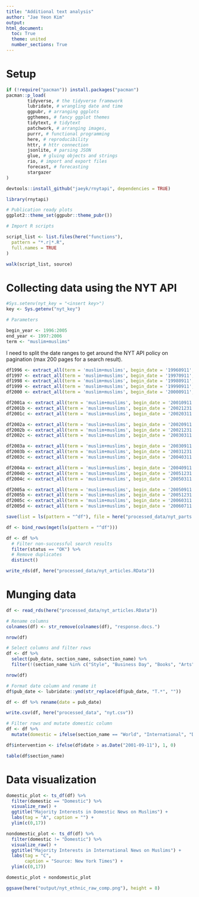 ```yaml
---
title: "Additional text analysis"
author: "Jae Yeon Kim"
output:
html_document:
  toc: True
  theme: united
  number_sections: True
---
```


# Setup

```r
if (!require("pacman")) install.packages("pacman")
pacman::p_load(
        tidyverse, # the tidyverse framework
        lubridate, # wrangling date and time
        ggpubr, # arranging ggplots
        ggthemes, # fancy ggplot themes
        tidytext, # tidytext
        patchwork, # arranging images,
        purrr, # functional programming
        here, # reproducibility
        httr, # httr connection 
        jsonlite, # parsing JSON
        glue, # gluing objects and strings         
        rio, # import and export files  
        forecast, # forecasting 
        stargazer
)

devtools::install_github("jaeyk/rnytapi", dependencies = TRUE)

library(rnytapi)

# Publication ready plots 
ggplot2::theme_set(ggpubr::theme_pubr())
```

```r
# Import R scripts

script_list <- list.files(here("functions"),
  pattern = "*.r|*.R",
  full.names = TRUE
)

walk(script_list, source)
```

# Collecting data using the NYT API

```r
#Sys.setenv(nyt_key = "<insert key>")
key <- Sys.getenv("nyt_key")

# Parameters 

begin_year <- 1996:2005
end_year <- 1997:2006
term <- "muslim+muslims"
```

I need to split the date ranges to get around the NYT API policy on pagination (max 200 pages for a search result).

```r
df1996 <- extract_all(term = 'muslim+muslims', begin_date = '19960911', end_date = '19970911', key = 'lJWFqmFXKLE8yoxN95xLjnyqMFk67a5I')
df1997 <- extract_all(term = 'muslim+muslims', begin_date = '19970911', end_date = '19980911', key = 'lJWFqmFXKLE8yoxN95xLjnyqMFk67a5I')
df1998 <- extract_all(term = 'muslim+muslims', begin_date = '19980911', end_date = '19990911', key = 'lJWFqmFXKLE8yoxN95xLjnyqMFk67a5I')
df1999 <- extract_all(term = 'muslim+muslims', begin_date = '19990911', end_date = '20000911', key = 'lJWFqmFXKLE8yoxN95xLjnyqMFk67a5I')
df2000 <- extract_all(term = 'muslim+muslims', begin_date = '20000911', end_date = '20010911', key = 'lJWFqmFXKLE8yoxN95xLjnyqMFk67a5I')

df2001a <- extract_all(term = 'muslim+muslims', begin_date = '20010911', end_date = '20011231', key = 'lJWFqmFXKLE8yoxN95xLjnyqMFk67a5I')
df2001b <- extract_all(term = 'muslim+muslims', begin_date = '20021231', end_date = '20030311', key = 'lJWFqmFXKLE8yoxN95xLjnyqMFk67a5I')
df2001c <- extract_all(term = 'muslim+muslims', begin_date = '20020311', end_date = '20020911', key = 'lJWFqmFXKLE8yoxN95xLjnyqMFk67a5I')

df2002a <- extract_all(term = 'muslim+muslims', begin_date = '20020911', end_date = '20021231', key = 'lJWFqmFXKLE8yoxN95xLjnyqMFk67a5I')
df2002b <- extract_all(term = 'muslim+muslims', begin_date = '20021231', end_date = '20030311', key = 'lJWFqmFXKLE8yoxN95xLjnyqMFk67a5I')
df2002c <- extract_all(term = 'muslim+muslims', begin_date = '20030311', end_date = '20030911', key = 'lJWFqmFXKLE8yoxN95xLjnyqMFk67a5I')

df2003a <- extract_all(term = 'muslim+muslims', begin_date = '20030911', end_date = '20031231', key = 'lJWFqmFXKLE8yoxN95xLjnyqMFk67a5I')
df2003b <- extract_all(term = 'muslim+muslims', begin_date = '20031231', end_date = '20040311', key = 'lJWFqmFXKLE8yoxN95xLjnyqMFk67a5I')
df2003c <- extract_all(term = 'muslim+muslims', begin_date = '20040311', end_date = '20040911', key = 'lJWFqmFXKLE8yoxN95xLjnyqMFk67a5I')

df2004a <- extract_all(term = 'muslim+muslims', begin_date = '20040911', end_date = '20041231', key = 'lJWFqmFXKLE8yoxN95xLjnyqMFk67a5I')
df2004b <- extract_all(term = 'muslim+muslims', begin_date = '20051231', end_date = '20050311', key = 'lJWFqmFXKLE8yoxN95xLjnyqMFk67a5I')
df2004c <- extract_all(term = 'muslim+muslims', begin_date = '20050311', end_date = '20050911', key = 'lJWFqmFXKLE8yoxN95xLjnyqMFk67a5I')

df2005a <- extract_all(term = 'muslim+muslims', begin_date = '20050911', end_date = '20051231', key = 'lJWFqmFXKLE8yoxN95xLjnyqMFk67a5I')
df2005b <- extract_all(term = 'muslim+muslims', begin_date = '20051231', end_date = '20060311', key = 'lJWFqmFXKLE8yoxN95xLjnyqMFk67a5I')
df2005c <- extract_all(term = 'muslim+muslims', begin_date = '20060311', end_date = '20060711', key = 'lJWFqmFXKLE8yoxN95xLjnyqMFk67a5I')
df2005d <- extract_all(term = 'muslim+muslims', begin_date = '20060711', end_date = '20060911', key = 'lJWFqmFXKLE8yoxN95xLjnyqMFk67a5I')

save(list = ls(pattern = "^df"), file = here("processed_data/nyt_parts.RData"))

df <- bind_rows(mget(ls(pattern = "^df")))

df <- df %>%
  # Filter non-successful search results
  filter(status == "OK") %>%
  # Remove duplicates 
  distinct()

write_rds(df, here("processed_data/nyt_articles.RData"))
```

# Munging data 

```r
df <- read_rds(here("processed_data/nyt_articles.RData"))

# Rename columns 
colnames(df) <- str_remove(colnames(df), "response.docs.")

nrow(df)
```


```r
# Select columns and filter rows 
df <- df %>%
  select(pub_date, section_name, subsection_name) %>%
  filter(!(section_name %in% c("Style", "Business Day", "Books", "Arts", "Magazine", "Movies", "Theater", "Sports", "Your Money", "Science", "Technology", "Food", "Health", "Real Estate", "Job Market", "Great Homes & Destinations", "Automobiles", "Fashion & Style", "Home & Garden", "Travel")))

nrow(df)
```


```r
# Format date column and rename it
df$pub_date <- lubridate::ymd(str_replace(df$pub_date, "T.*", ""))

df <- df %>% rename(date = pub_date)

write.csv(df, here("processed_data", "nyt.csv"))
```


```r
# Filter rows and mutate domestic column 
df <- df %>%
  mutate(domestic = ifelse(section_name == "World", "International", "Domestic"))

df$intervention <- ifelse(df$date > as.Date("2001-09-11"), 1, 0)

table(df$section_name)
```

# Data visualization

```r
domestic_plot <- ts_df(df) %>%
  filter(domestic == "Domestic") %>%
  visualize_raw() +
  ggtitle("Majority Interests in Domestic News on Muslims") + 
  labs(tag = "A", caption = "") +
  ylim(c(0,17))

nondomestic_plot <- ts_df(df) %>%
  filter(domestic != "Domestic") %>% 
  visualize_raw() +
  ggtitle("Majority Interests in International News on Muslims") + 
  labs(tag = "C", 
       caption = "Source: New York Times") +
  ylim(c(0,17))

domestic_plot + nondomestic_plot

ggsave(here("output/nyt_ethnic_raw_comp.png"), height = 8)
```
